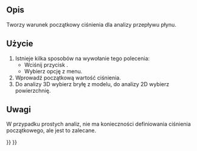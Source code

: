 <languages/>

{{Docnav
|[[FEM_ConstraintInitialFlowVelocity/pl|Warunek początkowy prędkości przepływu]]
|[[FEM_ConstraintFlowVelocity/pl|Warunek brzegowy prędkości przepływu]]
|[[FEM_Workbench/pl|środowisko pracy MES]]
|IconL=FEM_ConstraintInitialFlowVelocity.svg
|IconR=FEM_ConstraintFlowVelocity.svg
|IconC=Workbench_FEM.svg
}}

{{GuiCommandContainer|
{{GuiCommand/pl
|Name=FEM ConstraintInitialPressure
|Name/pl=MES: Warunek początkowy ciśnienia
|MenuLocation=Model → Warunki brzegowe dla płynu → Warunek początkowy ciśnienia
|Workbenches=[[FEM_Workbench/pl|MES]]
|Version=0.21
|SeeAlso=[[FEM_ConstraintInitialFlowVelocity/pl|Warunek początkowy prędkości przepływu]]
}}
{{GuiCommandFemInfo/pl
|Solvers=Elmer
}}
}}

<span id="Description"></span>
==Opis==

Tworzy warunek początkowy ciśnienia dla analizy przepływu płynu.

<span id="Usage"></span>
==Użycie== 

# Istnieje kilka sposobów na wywołanie tego polecenia:
#* Wciśnij przycisk {{Button|[[Image:FEM_ConstraintInitialPressure.svg|16px]] [[FEM_ConstraintInitialPressure/pl|Warunek początkowy ciśnienia]]}}.
#* Wybierz opcję {{MenuCommand|Model → Warunki brzegowe dla płynu → [[Image:FEM_ConstraintInitialPressure.svg|16px]] Warunek początkowy ciśnienia}} z menu.
# Wprowadź początkową wartość ciśnienia.
# Do analizy 3D wybierz bryłę z modelu, do analizy 2D wybierz powierzchnię.

<span id="Notes"></span>
==Uwagi== 

W przypadku prostych analiz, nie ma konieczności definiowania ciśnienia początkowego, ale jest to zalecane.


{{Docnav
|[[FEM_ConstraintInitialFlowVelocity/pl|Warunek początkowy prędkości przepływu]]
|[[FEM_ConstraintFlowVelocity/pl|Warunek brzegowy prędkości przepływu]]
|[[FEM_Workbench/pl|środowisko pracy MES]]
|IconL=FEM_ConstraintInitialFlowVelocity.svg
|IconR=FEM_ConstraintFlowVelocity.svg
|IconC=Workbench_FEM.svg
}}

{{FEM Tools navi{{#translation:}}}}
{{Userdocnavi{{#translation:}}}}